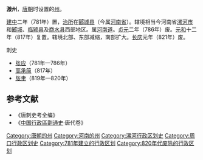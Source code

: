 '''溵州'''，[[唐朝|唐朝]]时设置的[[州|州]]。

[[建中_(唐朝)|建中]]二年（781年）置，[[治所|治所]]在[[郾城县|郾城县]]（今属[[河南省|河南省]]）。辖境相当今河南省[[漯河市|漯河市]]和[[郾城区|郾城]]、[[临颍县|临颍县]]及[[商水县|商水县]]西部地区。属[[河南道|河南道]]。[[貞元_(唐朝)|贞元]]二年（786年）废。[[元和_(唐朝)|元和]]十二年（817年）复置。辖境北部、东部减缩，南部扩大。[[長慶|长庆]]元年（821年）废。
;刺史
*[[张应|张应]]（781年—786年）
*[[高承简|高承简]]（817年）
*[[张聿|张聿]]（819年—820年）
==参考文献==
*《唐刺史考全编》
*《[[中国行政區劃通史|中国行政區劃通史]]·唐代卷》
{{唐朝行政区划小作品}}
{{DEFAULTSORT:Y}}
[[Category:唐朝的州|Category:唐朝的州]]
[[Category:河南的州|Category:河南的州]]
[[Category:漯河行政区划史|Category:漯河行政区划史]]
[[Category:周口行政区划史|Category:周口行政区划史]]
[[Category:781年建立的行政区划|Category:781年建立的行政区划]]
[[Category:820年代废除的行政区划|Category:820年代废除的行政区划]]